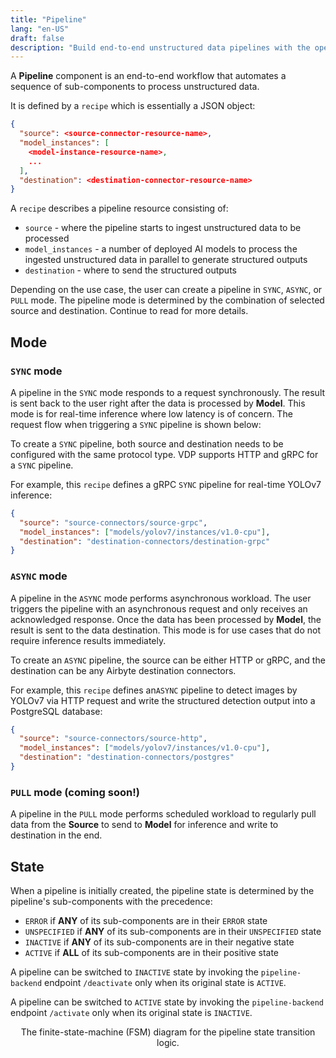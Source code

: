 ```yaml
---
title: "Pipeline"
lang: "en-US"
draft: false
description: "Build end-to-end unstructured data pipelines with the open-source unstructured data ETL tool VDP https://github.com/instill-ai/vdp"
---
```


A **Pipeline** component is an end-to-end workflow that automates a sequence of sub-components to process unstructured data.

It is defined by a `recipe` which is essentially a JSON object:

```json
{
  "source": <source-connector-resource-name>,
  "model_instances": [
    <model-instance-resource-name>,
    ...
  ],
  "destination": <destination-connector-resource-name>
}
```

A `recipe` describes a pipeline resource consisting of:

- `source` - where the pipeline starts to ingest unstructured data to be processed
- `model_instances` - a number of deployed AI models to process the ingested unstructured data in parallel to generate structured outputs
- `destination` - where to send the structured outputs

Depending on the use case, the user can create a pipeline in `SYNC`, `ASYNC`, or `PULL` mode. The pipeline mode is determined by the combination of selected source and destination. Continue to read for more details.

## Mode

### `SYNC` mode

A pipeline in the `SYNC` mode responds to a request synchronously. The result is sent back to the user right after the data is processed by **Model**. This mode is for real-time inference where low latency is of concern.
The request flow when triggering a `SYNC` pipeline is shown below:

<ZoomableImg
  src="/docs-assets/core-concepts/sync.svg"
  alt="SYNC pipeline mode"
/>

To create a `SYNC` pipeline, both source and destination needs to be configured with the same protocol type. VDP supports HTTP and gRPC for a `SYNC` pipeline.

For example, this `recipe` defines a gRPC `SYNC` pipeline for real-time YOLOv7 inference:

```json
{
  "source": "source-connectors/source-grpc",
  "model_instances": ["models/yolov7/instances/v1.0-cpu"],
  "destination": "destination-connectors/destination-grpc"
}
```

### `ASYNC` mode

A pipeline in the `ASYNC` mode performs asynchronous workload. The user triggers the pipeline with an asynchronous request and only receives an acknowledged response.
Once the data has been processed by **Model**, the result is sent to the data destination. This mode is for use cases that do not require inference results immediately.

<ZoomableImg
  src="/docs-assets/core-concepts/async.svg"
  alt="ASYNC pipeline mode"
/>

To create an `ASYNC` pipeline, the source can be either HTTP or gRPC, and the destination can be any Airbyte destination connectors.

For example, this `recipe` defines an`ASYNC` pipeline to detect images by YOLOv7 via HTTP request and write the structured detection output into a PostgreSQL database:

```json
{
  "source": "source-connectors/source-http",
  "model_instances": ["models/yolov7/instances/v1.0-cpu"],
  "destination": "destination-connectors/postgres"
}
```

### `PULL` mode (coming soon!)

A pipeline in the `PULL` mode performs scheduled workload to regularly pull data from the **Source** to send to **Model** for inference and write to destination in the end.

<ZoomableImg
  src="/docs-assets/core-concepts/pull.svg"
  alt="Pipeline PULL mode"
/>

## State

When a pipeline is initially created, the pipeline state is determined by the pipeline's sub-components with the precedence:

- `ERROR` if **ANY** of its sub-components are in their `ERROR` state
- `UNSPECIFIED` if **ANY** of its sub-components are in their `UNSPECIFIED` state
- `INACTIVE` if **ANY** of its sub-components are in their negative state
- `ACTIVE` if **ALL** of its sub-components are in their positive state

A pipeline can be switched to `INACTIVE` state by invoking the `pipeline-backend` endpoint `/deactivate` only when its original state is `ACTIVE`.

A pipeline can be switched to `ACTIVE` state by invoking the `pipeline-backend` endpoint `/activate` only when its original state is `INACTIVE`.

<div align="center">
  <ZoomableImg
    src="/docs-assets/core-concepts/pipeline-state.svg"
    alt="pipeline state"
    width="500px"
  />
  The finite-state-machine (FSM) diagram for the pipeline state transition logic.
</div>
